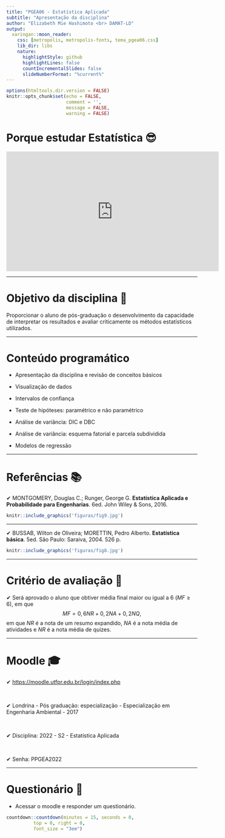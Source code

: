 ```yaml
---
title: "PGEA06 - Estatística Aplicada"
subtitle: "Apresentação da disciplina" 
author: "Elizabeth Mie Hashimoto <br> DAMAT-LD"
output:
  xaringan::moon_reader:
    css: [metropolis, metropolis-fonts, tema_pgea06.css]
    lib_dir: libs
    nature:
      highlightStyle: github
      highlightLines: false
      countIncrementalSlides: false
      slideNumberFormat: "%current%"
---
```


```r
options(htmltools.dir.version = FALSE)
knitr::opts_chunk$set(echo = FALSE, 
                      comment = '',
                      message = FALSE,
                      warning = FALSE)
```
<style> 
#caixa {
  border: 1px solid;
  padding: 10px;
  box-shadow: 5px 10px blue;
}
div {
  text-align: justify;
  text-justify: inter-word;
}
</style>

# Porque estudar Estatística &#128526;

<!--acrescentar embed no link dos videos-->

<center>
<iframe width="560" height="315" src="https://www.youtube.com/embed/wV0Ks7aS7YI" frameborder="0" allow="accelerometer; autoplay; encrypted-media; gyroscope; picture-in-picture" allowfullscreen></iframe>
</center>

---

# Objetivo da disciplina &#127919;

Proporcionar o aluno de pós-graduação o desenvolvimento da capacidade de interpretar os resultados e avaliar criticamente os métodos estatísticos utilizados. 

---

# Conteúdo programático

- Apresentação da disciplina e revisão de conceitos básicos

- Visualização de dados

- Intervalos de confiança

- Teste de hipóteses: paramétrico e não paramétrico

- Análise de variância: DIC e DBC

- Análise de variância: esquema fatorial e parcela subdividida

- Modelos de regressão

---

# Referências &#128218;

&#10004; MONTGOMERY, Douglas C.; Runger, George G. **Estatística Aplicada e Probabilidade para Engenharias**. 6ed. John Wiley \& Sons, 2016.

```r
knitr::include_graphics('figuras/fig9.jpg')
```

---

&#10004; BUSSAB, Wilton de Oliveira; MORETTIN, Pedro Alberto. **Estatística básica**. 5ed. São Paulo: Saraiva, 2004. 526 p.

```r
knitr::include_graphics('figuras/fig8.jpg')
```

---

# Critério de avaliação &#128220;

&#10004; Será aprovado o aluno que obtiver média final maior ou igual a 6 $(MF\geq6)$, em que
		$$MF=0,6NR+0,2NA+0,2NQ,$$
em que $NR$ é a nota de um resumo expandido, $NA$ é a nota média de atividades e $NR$ é a nota média de quizes. 

---

# Moodle &#127891;

&#10004; <https://moodle.utfpr.edu.br/login/index.php>

<br>

&#10004; Londrina - Pós graduação: especialização - Especialização em Engenharia Ambiental - 2017

<br>

&#10004; Disciplina: 2022 - S2 - Estatística Aplicada

<br>

&#10004; Senha: PPGEA2022

---

# Questionário &#128221;

- Acessar o moodle e responder um questionário.

```r
countdown::countdown(minutes = 15, seconds = 0, 
          top = 0, right = 0,
          font_size = "3em")
```




